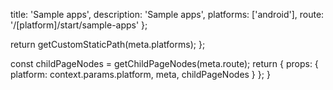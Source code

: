 
  title: 'Sample apps',
  description: 'Sample apps',
  platforms: ['android'],
  route: '/[platform]/start/sample-apps'
};

  return getCustomStaticPath(meta.platforms);
};

  const childPageNodes = getChildPageNodes(meta.route);
  return {
    props: {
      platform: context.params.platform,
      meta,
      childPageNodes
    }
  };
}

<Overview childPageNodes={props.childPageNodes} />
